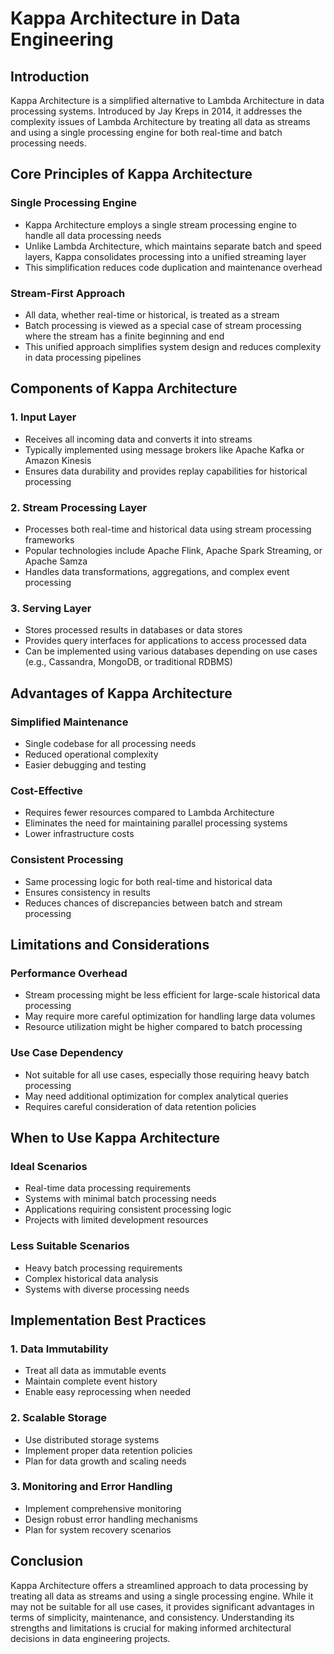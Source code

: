 # Kappa Architecture in Data Engineering

## Introduction

Kappa Architecture is a simplified alternative to Lambda Architecture in data processing systems. Introduced by Jay Kreps in 2014, it addresses the complexity issues of Lambda Architecture by treating all data as streams and using a single processing engine for both real-time and batch processing needs.

## Core Principles of Kappa Architecture

### Single Processing Engine
* Kappa Architecture employs a single stream processing engine to handle all data processing needs
* Unlike Lambda Architecture, which maintains separate batch and speed layers, Kappa consolidates processing into a unified streaming layer
* This simplification reduces code duplication and maintenance overhead

### Stream-First Approach
* All data, whether real-time or historical, is treated as a stream
* Batch processing is viewed as a special case of stream processing where the stream has a finite beginning and end
* This unified approach simplifies system design and reduces complexity in data processing pipelines

## Components of Kappa Architecture

### 1. Input Layer
* Receives all incoming data and converts it into streams
* Typically implemented using message brokers like Apache Kafka or Amazon Kinesis
* Ensures data durability and provides replay capabilities for historical processing

### 2. Stream Processing Layer
* Processes both real-time and historical data using stream processing frameworks
* Popular technologies include Apache Flink, Apache Spark Streaming, or Apache Samza
* Handles data transformations, aggregations, and complex event processing

### 3. Serving Layer
* Stores processed results in databases or data stores
* Provides query interfaces for applications to access processed data
* Can be implemented using various databases depending on use cases (e.g., Cassandra, MongoDB, or traditional RDBMS)

## Advantages of Kappa Architecture

### Simplified Maintenance
* Single codebase for all processing needs
* Reduced operational complexity
* Easier debugging and testing

### Cost-Effective
* Requires fewer resources compared to Lambda Architecture
* Eliminates the need for maintaining parallel processing systems
* Lower infrastructure costs

### Consistent Processing
* Same processing logic for both real-time and historical data
* Ensures consistency in results
* Reduces chances of discrepancies between batch and stream processing

## Limitations and Considerations

### Performance Overhead
* Stream processing might be less efficient for large-scale historical data processing
* May require more careful optimization for handling large data volumes
* Resource utilization might be higher compared to batch processing

### Use Case Dependency
* Not suitable for all use cases, especially those requiring heavy batch processing
* May need additional optimization for complex analytical queries
* Requires careful consideration of data retention policies

## When to Use Kappa Architecture

### Ideal Scenarios
* Real-time data processing requirements
* Systems with minimal batch processing needs
* Applications requiring consistent processing logic
* Projects with limited development resources

### Less Suitable Scenarios
* Heavy batch processing requirements
* Complex historical data analysis
* Systems with diverse processing needs

## Implementation Best Practices

### 1. Data Immutability
* Treat all data as immutable events
* Maintain complete event history
* Enable easy reprocessing when needed

### 2. Scalable Storage
* Use distributed storage systems
* Implement proper data retention policies
* Plan for data growth and scaling needs

### 3. Monitoring and Error Handling
* Implement comprehensive monitoring
* Design robust error handling mechanisms
* Plan for system recovery scenarios

## Conclusion

Kappa Architecture offers a streamlined approach to data processing by treating all data as streams and using a single processing engine. While it may not be suitable for all use cases, it provides significant advantages in terms of simplicity, maintenance, and consistency. Understanding its strengths and limitations is crucial for making informed architectural decisions in data engineering projects.
